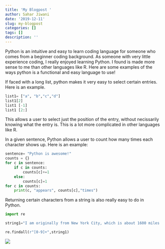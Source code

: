 ```yaml
---
title: 'My Blogpost '
author: Sahar Jiwani
date: '2019-12-11'
slug: my-blogpost
categories: []
tags: []
description: ''
---
```

Python is an intuitive and easy to learn coding language for someone who comes from a beginner coding background. As someone with very little experience coding, I really enjoyed learning Python. I found is made more sense to me than other languages like R. 
Here are some examples of the ways python is a functional and easy language to use!

If faced with a long list, python makes it very easy to select certain entries. Here is an example. 
```python
list1= ["a", "b","c","d"] 
list1[2]
list1 [-1]
list1 [2:]
```
This allows a user to select just the position of the entry, without necissarily knowing what the entry is. This is a lot more complicated in other languages like R.

In a given sentence, Python allows a user to count how many times each character shows up. Here is an example:
```python
sentence= "Python is awesome!" 
counts = {}            
for c in sentence:     
    if c in counts:    
        counts[c]+=1   
    else:
        counts[c]=1  
for c in counts:
    print(c, "appears", counts[c],"times")
```

Returning certain characters from a string is also really easy to do in Python.  

```python
import re

string1="I am originally from New York City, which is about 1600 miles away from where I live now, Houston. I moved when I was 8 years old and my sister was 6.5 years old. Today, I go to UT Austin, a 3 hour drive from my hometown. Also, my favorite numbers are 566, 62, 90293, and 12"

re.findall(r"[0-9]+",string1)
```

![](/blog/2019-12-11-my-blogpost_files/download.png)